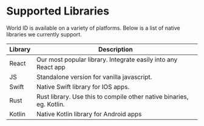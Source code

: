 
# Supported Libraries

World ID is available on a variety of platforms. Below is a list of native libraries we currently support.


<table>
  <thead>
    <tr>
      <th>Library</th>
      <th>Description</th>
    </tr>
  </thead>
  <tbody>
     <tr>
      <td className="align-middle"><Link href="https://www.npmjs.com/package/@worldcoin/idkit">React</Link></td>
      <td className="align-middle">Our most popular library. Integrate easily into any React app</td>
    </tr>
    <tr>
      <td className="align-middle"><Link href="https://www.npmjs.com/package/@worldcoin/idkit-standalone">JS</Link></td>
      <td className="align-middle">Standalone version for vanilla javascript.</td>
    </tr>
    <tr>
      <td className="align-middle"><Link href="https://swiftpackageindex.com/worldcoin/idkit-swift">Swift</Link></td>
      <td className="align-middle">Native Swift library for IOS apps.</td>
    </tr>
    <tr>
      <td className="align-middle"><Link href="https://crates.io/crates/idkit">Rust</Link></td>
      <td className="align-middle">Rust library. Use this to compile other native binaries, eg. Kotlin.</td>
    </tr>
    <tr>
      <td className="align-middle"><Link href="https://github.com/worldcoin/idkit-kotlin/packages/2232016">Kotlin</Link></td>
      <td className="align-middle">Native Kotlin library for Android apps</td>
    </tr>
  </tbody>
</table>
